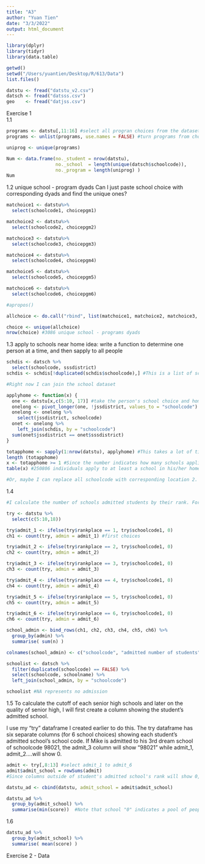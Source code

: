 ```yaml
---
title: "A3"
author: "Yuan Tien"
date: "3/3/2022"
output: html_document
---
```


```r
library(dplyr)
library(tidyr)
library(data.table)

getwd()
setwd("/Users/yuantien/Desktop/R/613/Data")
list.files()

datstu <- fread("datstu_v2.csv")
datsch <- fread("datsss.csv")
geo    <- fread("datjss.csv")

```

Exercise 1  
1.1
```r
programs <- datstu[,11:16] #select all progran choices from the dataset
programs <- unlist(programs, use.names = FALSE) #turn programs from choice 1 to choice 6 into a vector

uniprog <- unique(programs)

Num <- data.frame(no._student = nrow(datstu), 
                  no._school  = length(unique(datsch$schoolcode)),
                  no._program = length(uniprog) )
Num
```
1.2
unique school - program dyads
Can I just paste school choice with corresponding dyads and find the unique ones?
```r
matchoice1 <- datstu%>%
  select(schoolcode1, choicepgm1)

matchoice2 <- datstu%>%
  select(schoolcode2, choicepgm2)

matchoice3 <- datstu%>%
  select(schoolcode3, choicepgm3)

matchoice4 <- datstu%>%
  select(schoolcode4, choicepgm4)

matchoice5 <- datstu%>%
  select(schoolcode5, choicepgm5)

matchoice6 <- datstu%>%
  select(schoolcode6, choicepgm6)

#apropos() 

allchoice <- do.call("rbind", list(matchoice1, matchoice2, matchoice3, matchoice4, matchoice5, matchoice6, use.names=FALSE))

choice <- unique(allchoice)
nrow(choice) #3086 unique school - programs dyads
```

1.3
apply to schools near home
idea: write a function to determine one person at a time, and then sapply to all people

```r
schdis <- datsch %>%
  select(schoolcode, sssdistrict)
schdis <- schdis[!duplicated(schdis$schoolcode),] #This is a list of schools with corresponding district

#Right now I can join the school dataset 

applyhome <- function(x) {
  one <- datstu[x,c(5:10, 17)] #take the person's school choice and home district
  onelong <- pivot_longer(one, !jssdistrict, values_to = "schoolcode")
  onelong <- onelong %>%
    select(jssdistrict, schoolcode)
  onet <- onelong %>%
    left_join(schdis, by = "schoolcode")
  sum(onet$jssdistrict == onet$sssdistrict)
} 

totapphome <- sapply(1:nrow(datstu), applyhome) #This takes a lot of time
length (totapphome) 
x <- totapphome >= 1 #Since the number indicates how many schools applied are in the home district, >1 captures all cases that match the question 
table(x) #250806 individuals apply to at least a school in his/her home district

#Or, maybe I can replace all schoolcode with corresponding location 2. and then just look at whether one of the 6 locations equal the jssdistrict
```

1.4

```r

#I calculate the number of schools admitted students by their rank. For example, to calculate how many students Duke admitted, I add up the number of students get admitted when Duke is their 1st - 6th choice.

try <- datstu %>%
  select(c(5:10,18)) 

try$admit_1 <- ifelse(try$rankplace == 1, try$schoolcode1, 0)
ch1 <- count(try, admin = admit_1) #first choices

try$admit_2 <- ifelse(try$rankplace == 2, try$schoolcode1, 0)
ch2 <- count(try, admin = admit_2) 

try$admit_3 <- ifelse(try$rankplace == 3, try$schoolcode1, 0)
ch3 <- count(try, admin = admit_3) 

try$admit_4 <- ifelse(try$rankplace == 4, try$schoolcode1, 0)
ch4 <- count(try, admin = admit_4) 

try$admit_5 <- ifelse(try$rankplace == 5, try$schoolcode1, 0)
ch5 <- count(try, admin = admit_5) 

try$admit_6 <- ifelse(try$rankplace == 6, try$schoolcode1, 0)
ch6 <- count(try, admin = admit_6) 

school_admin <- bind_rows(ch1, ch2, ch3, ch4, ch5, ch6) %>%
  group_by(admin) %>%
  summarise( sum(n) )

colnames(school_admin) <- c("schoolcode", "admitted number of students")

schoolist <- datsch %>%
  filter(duplicated(schoolcode) == FALSE) %>%
  select(schoolcode, schoolname) %>%
  left_join(school_admin, by = "schoolcode")

schoolist #NA represents no admission
```

1.5
To calculate the cutoff of each senior high schools and later on the quality of senior high, I will first create a column showing the student's admitted school.

I use my "try" dataframe I created earlier to do this. The try dataframe has six separate columns (for 6 school choices) showing each student's admitted school's school code. If Mike is admitted to his 3rd dream school of schoolcode 98021, the admit_3 column will show "98021" while admit_1, admit_2....will show 0.

```r
admit <- try[,8:13] #select admit_1 to admit_6
admit$admit_school = rowSums(admit) 
#Since columns outside of student's admitted school's rank will show 0, by adding all the columns I get the school they are admitted to

datstu_ad <- cbind(datstu, admit_school = admit$admit_school)

datstu_ad %>%
  group_by(admit_school) %>%
  summarise(min(score))  #Note that school "0" indicates a pool of people who didn't get admitted to any senior high schools 
```
1.6

```r
datstu_ad %>%
  group_by(admit_school) %>%
  summarise( mean(score) )


```

Exercise 2 - Data

```r

```

